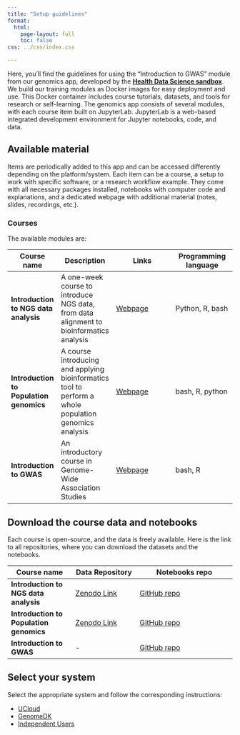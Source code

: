 ```yaml
---
title: "Setup guidelines"
format:
  html:
    page-layout: full
    toc: false
css: ../css/index.css

---
```


Here, you'll find the guidelines for using the "Introduction to GWAS" module from our genomics app, developed by the **[Health Data Science sandbox](https://hds-sandbox.github.io)**. We build our training modules as Docker images for easy deployment and use. This Docker container includes course tutorials, datasets, and tools for research or self-learning. The genomics app consists of several modules, with each course item built on JupyterLab. JupyterLab is a web-based integrated development environment for Jupyter notebooks, code, and data.

## Available material

Items are periodically added to this app and can be accessed differently depending on the platform/system. Each item can be a course, a setup to work with specific software, or a research workflow example. They come with all necessary packages installed, notebooks with computer code and explanations, and a dedicated webpage with additional material (notes, slides, recordings, etc.).

### Courses

 The available modules are:

| Course name  | Description |  Links | Programming language |
|--------|----|-------------|-----------|
| **Introduction to NGS data analysis**  | A one-week course to introduce NGS data, from data alignment to bioinformatics analysis |  [Webpage](https://hds-sandbox.github.io/NGS_summer_course_Aarhus/)  | Python, R, bash |
| **Introduction to Population genomics**  | A course introducing and applying bioinformatics tool to perform a whole population genomics analysis | [Webpage](https://hds-sandbox.github.io/PopulationGenomicsCourse/) | bash, R, python |
| **Introduction to GWAS**  | An introductory course in Genome-Wide Association Studies | [Webpage](https://hds-sandbox.github.io/GWAS_course/) | bash, R |

## Download the course data and notebooks

Each course is open-source, and the data is freely available. Here is the link to all repositories, where you can download the datasets and the notebooks.

| Course name      | Data Repository | Notebooks repo | 
|-----------| ----------- | ----------------| 
| **Introduction to NGS data analysis**  | [Zenodo Link](https://zenodo.org/record/7670370) | [GitHub repo](https://github.com/hds-sandbox/NGS_summer_course_Aarhus) |
| **Introduction to Population genomics**  | [Zenodo Link](https://zenodo.org/record/7670839) |[GitHub repo](https://github.com/hds-sandbox/PopulationGenomicsCourse) |
| **Introduction to GWAS**  | - | [GitHub repo](https://github.com/hds-sandbox/GWAS_course)|

## Select your system

Select the appropriate system and follow the corresponding instructions:

- [UCloud](UCloud.qmd)
- [GenomeDK](genomedk.qmd)
- [Independent Users](otherHPC.qmd)
